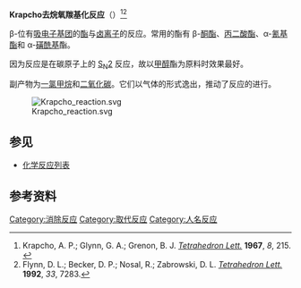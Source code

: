 '''Krapcho去烷氧羰基化反应'''（{{lang-en|Krapcho decarboxylation}}）<ref>Krapcho, A. P.; Glynn, G. A.; Grenon, B. J. ''[[Tetrahedron_Lett.|Tetrahedron Lett.]]'' '''1967''', ''8'', 215. {{DOI|10.1016/S0040-4039(00)90519-7}}</ref><ref>Flynn, D. L.; Becker, D. P.; Nosal, R.; Zabrowski, D. L. ''[[Tetrahedron_Lett.|Tetrahedron Lett.]]'' '''1992''', ''33'', 7283.{{DOI|10.1016/S0040-4039(00)60166-1}}</ref>

β-位有[[吸电子基团|吸电子基团]]的[[酯|酯]]与[[卤离子|卤离子]]的反应。常用的酯有 β-[[酮酯|酮酯]]、[[丙二酸酯|丙二酸酯]]、α-[[氰基酯|氰基酯]]和 α-[[磺酰基|磺酰基]]酯。

因为反应是在碳原子上的 [[SN2|S<sub>N</sub>2]] 反应，故以[[甲醇|甲醇]]酯为原料时效果最好。

副产物为[[一氯甲烷|一氯甲烷]]和[[二氧化碳|二氧化碳]]。它们以气体的形式逸出，推动了反应的进行。

[[Image:Krapcho_reaction.svg|thumb]]

==参见==
*[[化学反应列表|化学反应列表]]

==参考资料==
{{Reflist}}

[[Category:消除反应|Category:消除反应]]
[[Category:取代反应|Category:取代反应]]
[[Category:人名反应|Category:人名反应]]